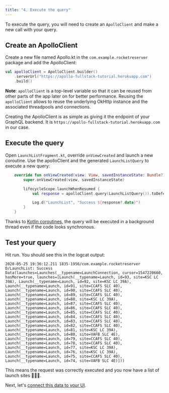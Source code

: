 ```yaml
---
title: "4. Execute the query"
---
```


To execute the query, you will need to create an `ApolloClient` and make a new call with your query.

## Create an ApolloClient

Create a new file named Apollo.kt in the `com.example.rocketreserver` package and add the ApolloClient:

```kotlin:title=app/src/main/java/com/example/rocketreserver/Apollo.kt
val apolloClient = ApolloClient.builder()
    .serverUrl("https://apollo-fullstack-tutorial.herokuapp.com")
    .build()
```

**Note**: `apolloClient` is a top-level variable so that it can be reused from other parts of the app later on for better performance. Reusing the `apolloClient` allows to reuse the underlying OkHttp instance and the associated threadpools and connections.

Creating the ApolloClient is as simple as giving it the endpoint of your GraphQL backend. It is `https://apollo-fullstack-tutorial.herokuapp.com` in our case.

## Execute the query

Open `LaunchListFragment.kt`, override `onViewCreated` and launch a new coroutine. Use the apolloClient and the generated `LaunchListQuery` to execute a new query:

```kotlin:title=app/src/main/java/com/example/rocketreserver/LaunchListFragment.kt
    override fun onViewCreated(view: View, savedInstanceState: Bundle?) {
        super.onViewCreated(view, savedInstanceState)

        lifecycleScope.launchWhenResumed {
            val response = apolloClient.query(LaunchListQuery()).toDeferred().await()

            Log.d("LaunchList", "Success ${response?.data}")
        }
    }
```

Thanks to [Kotlin coroutines](https://kotlinlang.org/docs/reference/coroutines-overview.html), the query will be executed in a background thread even if the code looks synchronous.

## Test your query

Hit run. You should see this in the logcat output:

```plain:title=(logcat)
2020-05-25 19:36:12.211 1835-1956/com.example.rocketreserver D/LaunchList: Success Data(launches=Launches(__typename=LaunchConnection, cursor=1547220660, hasMore=true, launches=[Launch(__typename=Launch, id=93, site=KSC LC 39A), Launch(__typename=Launch, id=92, site=KSC LC 39A), Launch(__typename=Launch, id=91, site=CCAFS SLC 40), Launch(__typename=Launch, id=90, site=CCAFS SLC 40), Launch(__typename=Launch, id=89, site=CCAFS SLC 40), Launch(__typename=Launch, id=88, site=KSC LC 39A), Launch(__typename=Launch, id=87, site=CCAFS SLC 40), Launch(__typename=Launch, id=86, site=CCAFS SLC 40), Launch(__typename=Launch, id=85, site=CCAFS SLC 40), Launch(__typename=Launch, id=84, site=CCAFS SLC 40), Launch(__typename=Launch, id=83, site=CCAFS SLC 40), Launch(__typename=Launch, id=82, site=CCAFS SLC 40), Launch(__typename=Launch, id=81, site=KSC LC 39A), Launch(__typename=Launch, id=80, site=VAFB SLC 4E), Launch(__typename=Launch, id=79, site=CCAFS SLC 40), Launch(__typename=Launch, id=78, site=CCAFS SLC 40), Launch(__typename=Launch, id=77, site=KSC LC 39A), Launch(__typename=Launch, id=76, site=KSC LC 39A), Launch(__typename=Launch, id=75, site=CCAFS SLC 40), Launch(__typename=Launch, id=74, site=VAFB SLC 4E)]))
```

This means the request was correctly executed and you now have a list of launch sites 🚀🚀🚀.

Next, let's [connect this data to your UI](05-connect-queries-to-your-ui).